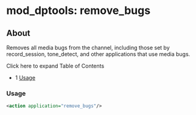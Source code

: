 
# mod_dptools: remove_bugs 

 

## About

Removes all media bugs from the channel, including those set by record\_session, tone\_detect, and other applications that use media bugs.

Click here to expand Table of Contents

* 1 [Usage](#-freeswitch--mod_dptools-remove_bugs-)

### Usage

```xml
<action application="remove_bugs"/>
```


